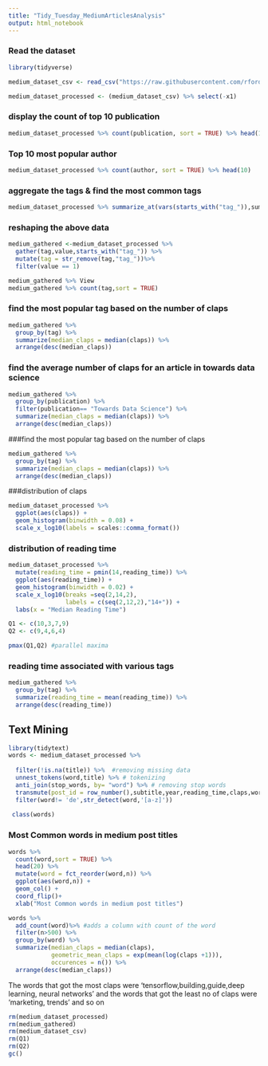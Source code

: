 ---
title: "Tidy_Tuesday_MediumArticlesAnalysis"
output: html_notebook
---


### Read the dataset
```{r}
library(tidyverse)

medium_dataset_csv <- read_csv("https://raw.githubusercontent.com/rfordatascience/tidytuesday/master/data/2018/2018-12-04/medium_datasci.csv")
```

```{r}
medium_dataset_processed <- (medium_dataset_csv) %>% select(-x1) 
```


### display the count of top 10 publication
```{r}
medium_dataset_processed %>% count(publication, sort = TRUE) %>% head(10)

```

### Top 10 most popular author
```{r}
medium_dataset_processed %>% count(author, sort = TRUE) %>% head(10)
```

### aggregate the tags  & find the most common tags

```{r}
medium_dataset_processed %>% summarize_at(vars(starts_with("tag_")),sum)
```
### reshaping the above data
```{r}
medium_gathered <-medium_dataset_processed %>% 
  gather(tag,value,starts_with("tag_")) %>%
  mutate(tag = str_remove(tag,"tag_"))%>% 
  filter(value == 1)

medium_gathered %>% View
medium_gathered %>% count(tag,sort = TRUE)
```

### find the most popular tag based on the number of claps

```{r}
medium_gathered %>% 
  group_by(tag) %>%
  summarize(median_claps = median(claps)) %>%
  arrange(desc(median_claps))
```

### find the average number of claps for an article in towards data science
```{r}

medium_gathered %>% 
  group_by(publication) %>%
  filter(publication== "Towards Data Science") %>%
  summarize(median_claps = median(claps)) %>%
  arrange(desc(median_claps))
```

###find the most popular tag based on the number of claps
```{r}
medium_gathered %>%
  group_by(tag) %>%
  summarize(median_claps = median(claps)) %>%
  arrange(desc(median_claps))
```

###distribution of claps
```{r}
medium_dataset_processed %>%
  ggplot(aes(claps)) +
  geom_histogram(binwidth = 0.08) +
  scale_x_log10(labels = scales::comma_format())
```


### distribution of reading time
```{r}
medium_dataset_processed %>%
  mutate(reading_time = pmin(14,reading_time)) %>%
  ggplot(aes(reading_time)) +
  geom_histogram(binwidth = 0.02) +
  scale_x_log10(breaks =seq(2,14,2),
                labels = c(seq(2,12,2),"14+")) +
  labs(x = "Median Reading Time")

```

```{r}
Q1 <- c(10,3,7,9)
Q2 <- c(9,4,6,4)

pmax(Q1,Q2) #parallel maxima
```

### reading time associated with various tags
```{r}

medium_gathered %>%
  group_by(tag) %>%
  summarize(reading_time = mean(reading_time)) %>%
  arrange(desc(reading_time))


```

## Text Mining
```{r}

library(tidytext)
words <- medium_dataset_processed %>% 
  
  filter(!is.na(title)) %>%  #removing missing data
  unnest_tokens(word,title) %>% # tokenizing
  anti_join(stop_words, by= "word") %>% # removing stop words
  transmute(post_id = row_number(),subtitle,year,reading_time,claps,word) %>%
  filter(word!= 'de',str_detect(word,'[a-z]')) 
  
 class(words) 
```

### Most Common words in medium post titles
```{r}
words %>%
  count(word,sort = TRUE) %>%
  head(20) %>%
  mutate(word = fct_reorder(word,n)) %>%
  ggplot(aes(word,n)) +
  geom_col() +
  coord_flip()+
  xlab("Most Common words in medium post titles")
```


```{r}

words %>%
  add_count(word)%>% #adds a column with count of the word
  filter(n>500) %>%
  group_by(word) %>%
  summarize(median_claps = median(claps),
            geometric_mean_claps = exp(mean(log(claps +1))),
            occurences = n()) %>%
  arrange(desc(median_claps)) 


```

The words that got the most claps were 'tensorflow,building,guide,deep learning, neural networks'
and the words that got the least no of claps were 'marketing, trends' and so on

```{r}
rm(medium_dataset_processed)
rm(medium_gathered)
rm(medium_dataset_csv)
rm(Q1) 
rm(Q2)
gc()  
```

